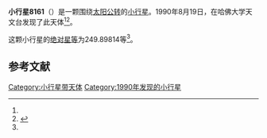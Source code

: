 {{Infobox planet
| bgcolour = #FFFFC0
| name = 8161 Newman
| symbol = 
| image = 
| caption = 
| discovery = yes
| discovery_ref = 
| discoverer = {{link-en|橡树岭天文台|Oak Ridge Observatory}}
| discovery_site = [[哈佛大学天文台|哈佛大学天文台]] 
| discovered = 1990年8月19日
| designations = yes
| mp_name = 
| named_after = 
| alt_names = 1990 QP3/ 1979 SG7
| mp_category = [[主带小行星|主带小行星]]
| orbit_ref = <ref name="a">[http://ssd.jpl.nasa.gov/sbdb.cgi?sstr=8161 8161 Newman] {{Wayback|url=http://ssd.jpl.nasa.gov/sbdb.cgi?sstr=8161 |date=20201124030751 }}，小行星數據庫瀏覽器（JPL Small-Body Database Browser）－[[美国国家航空航天局|美国国家航空航天局]]喷气推进实验室</ref>
| epoch = 2456400.5 (2013年4月18日更新)
| aphelion = {{convert|3.6973583|AU|km|3|abbr=on|lk=out}}
| perihelion = {{convert|2.6357209|AU|km|3|abbr=on}}
| semimajor = {{convert|3.1665396|AU|km|3|abbr=on}}
| eccentricity = 0.1676337
| period = 2058.144174 [[日|日]]<br />5.63[[儒略年|儒略年]]
| avg_speed = 
| inclination = 2.54389
| asc_node = 97.32341
| mean_anomaly = 
| arg_peri = 249.89814
| satellites = 
| physical_characteristics = yes
| dimensions = 
| mass = 
| density = 
| surface_grav = 
| escape_velocity = 
| sidereal_day = 
| axial_tilt = 
| pole_ecliptic_lat = 
| pole_ecliptic_lon = 
| albedo = 
| temperatures= 
| temp_name1 = 
| mean_temp_1 = 
| max_temp_1 = 
| temp_name2 = 
| max_temp_2 = 
| spectral_type = 
| abs_magnitude = 249.89814
}}

'''小行星8161'''（{{lang-en|8161 Newman}}）是一颗围绕[[太阳|太阳]][[公转|公转]]的[[小行星|小行星]]。1990年8月19日，{{link-en|橡树岭天文台|Oak Ridge Observatory}}在哈佛大学天文台发现了此天体<ref name="a" /><ref>{{cite news|title=小行星列表|url=http://cfa-www.harvard.edu/iau/lists/NumberedMPs.txt|accessdate=2013-07-08|newspaper=哈佛大学|archive-date=2008-05-17|archive-url=https://web.archive.org/web/20080517010638/http://cfa-www.harvard.edu/iau/lists/NumberedMPs.txt|dead-url=no}}</ref>。

这颗小行星的[[绝对星等|绝对星等]]为249.89814等<ref name="a" />。

==参考文献==
{{reflist}}
{{Minor Planet Number|[[小行星8160|小行星8160]]|[[小行星8162|小行星8162]]}}

{{小天体}}

[[Category:小行星带天体|Category:小行星带天体]]
[[Category:1990年发现的小行星|Category:1990年发现的小行星]]

{{asteroid-stub}}